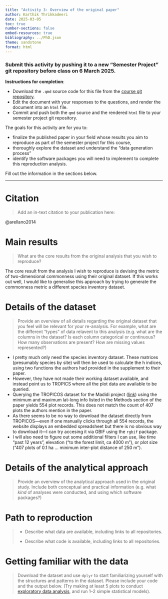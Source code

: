 ```yaml
---
title: "Activity 3: Overview of the original paper"
author: Karthik Thrikkadeeri
date: 2025-03-05
toc: true
number-sections: false
embed-resources: true
bibliography: ../PhD.json
theme: sandstone
format: html
---
```


:::{.callout-tip collapse=true}
### Submit this activity by pushing it to a new "Semester Project" git repository before class on 6 March 2025. 

**Instructions for completion**:  

- Download the `.qmd` source code for this file from the [course git repository](https://gitlab.com/gklab/teaching/reproducible-research-s25/-/raw/main/activities/activity-3.qmd?ref_type=heads).  
- Edit the document with your responses to the questions, and render the document into an `html` file.  
- Commit and push both the `qmd` source and the rendered `html` file to your semester project git repository. 

:::


The goals for this activity are for you to:

- finalize the published paper in your field whose results you aim to reproduce as part of the semester project for this course, 
- thoroughly explore the dataset and understand the "data generation process" 
- identify the software packages you will need to implement to complete this reproduction analysis. 

Fill out the information in the sections below. 

***

# Citation

> Add an in-text citation to your publication here: 

@arellano2014

# Main results

> What are the core results from the original analysis that you wish to reproduce?

The core result from the analysis I wish to reproduce is devising the metric of two-dimensional commonness using their original dataset. If this works out well, I would like to generalise this approach by trying to generate the commonness metric a different species inventory dataset.

# Details of the dataset

> Provide an overview of all details regarding the original dataset that you feel will be relevant for your re-analysis. For example, what are the different "types" of data relavent to this analysis (e.g. what are the columns in the dataset? Is each column categorical or continuous? How many observations are present? How are missing values represented?)

- I pretty much only need the species inventory dataset. These matrices (presumably species by site) will then be used to calculate the h indices, using two functions the authors had provided in the supplement to their paper.
- However, they have not made their working dataset available, and instead point us to TROPICS where all the plot data are available to be queried.
- Querying the TROPICOS dataset for the Madidi project ([link](http://legacy.tropicos.org/PlotSearch.aspx?projectid=20)) using the minimum and maximum lat-long info listed in the Methods section of the paper yields 554 plot records. This does not match the count of 407 plots the authors mention in the paper.
- As there seems to be no way to download the dataset directly from TROPICOS---even if one manually clicks through all 554 records, the website displays an embedded spreadsheet but there is no obvious way to download it---I can try accesing it via GBIF using the `rgbif` package.
- I will also need to figure out some additional filters I can use, like time "past 12 years", elevation ("to the forest limit, ca 4000 m"), or plot size ("407 plots of 0.1 ha ... minimum inter-plot distance of 250 m"). 

# Details of the analytical approach

> Provide an overview of the analytical approach used in the original study. Include both conceptual and practical information (e.g. what *kind* of analyses were conducted, and using which software packages?)

#  Path to reproduction 

> - Describe what data are available, including links to all repositories.
> 
> - Describe what code is available, including links to all repositories. 

# Getting familiar with the data

> Download the dataset and use `dplyr` to start familiarizing yourself with the structures and patterns in the dataset. Please include your code and the output below. (Try making at least 5 plots to conduct [exploratory data analysis](https://r4ds.hadley.nz/EDA.html), and run 1--2 simple statistical models).

```r



```

